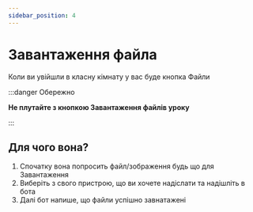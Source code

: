 ---
sidebar_position: 4
---

# Завантаження файла

Коли ви увійшли в класну кімнату у вас буде кнопка Файли

:::danger Обережно

**Не плутайте з кнопкою Завантаження файлів уроку**

:::

## Для чого вона? 

1. Спочатку вона попросить файл/зображення будь що для Завантаження
2. Виберіть з свого пристрою, що ви хочете надіслати та надішліть в бота
3. Далі бот напише, що файли успішно завнатажені